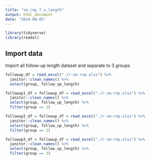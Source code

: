 ```yaml
---
title: "sm_rnp_f_u_length"
output: html_document
date: "2024-08-05"
---
```


```r
library(tidyverse)
library(readxl)
```

## Import data

Import all follow-up length dataset and separate to 3 groups

```r
followup_df = read_excel("./r-sm-rnp.xlsx") %>% 
  janitor::clean_names() %>% 
  select(group, follow_up_length)

followup1_df = followup_df = read_excel("./r-sm-rnp.xlsx") %>% 
  janitor::clean_names() %>% 
  select(group, follow_up_length) %>% 
  filter(group == 1)

followup2_df = followup_df = read_excel("./r-sm-rnp.xlsx") %>% 
  janitor::clean_names() %>% 
  select(group, follow_up_length) %>% 
  filter(group == 2)

followup3_df = followup_df = read_excel("./r-sm-rnp.xlsx") %>% 
  janitor::clean_names() %>% 
  select(group, follow_up_length) %>% 
  filter(group == 3)
```

